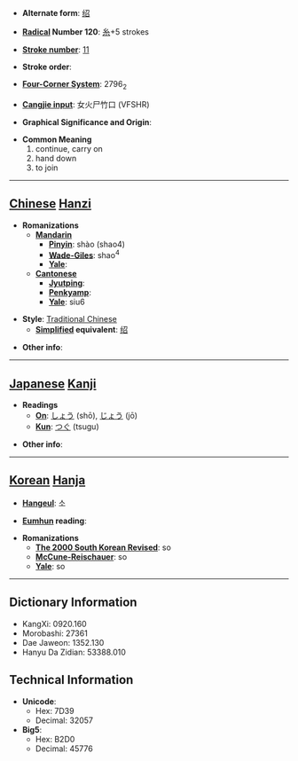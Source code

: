 * '''Alternate form''': [[绍]]

* '''[[Wiktionary:Chinese radical index| Radical]] Number 120''': [[Wiktionary:Chinese radical index 糸|糸]]+5 strokes

* '''[[Wiktionary:Chinese total strokes index|Stroke number]]''': [[Wiktionary:Chinese total strokes index 11|11]]

* '''Stroke order''': 

* '''[[Wiktionary:Chinese four corner index|Four-Corner System]]''': 2796<sub>2</sub>

* '''[[Wiktionary:Chinese Cangjie index|Cangjie input]]''': 女火尸竹口 (VFSHR)

* '''Graphical Significance and Origin''': 

* '''Common Meaning'''
*#continue, carry on
*# hand down
*# to join


----

== [[Chinese]] [[Hanzi]] ==

* '''Romanizations'''
** '''[[Mandarin]]'''
*** '''[[Pinyin]]''': shào (shao4)
*** '''[[Wade-Giles]]''': shao<sup>4</sup>
*** '''[[Yale]]''': 
** '''[[Cantonese]]'''
*** '''[[Jyutping]]''':
*** '''[[Penkyamp]]''': 
*** '''[[Yale]]''': siu6

* '''Style''': [[Traditional Chinese]] 
** '''[[Simplified Chinese|Simplified]] equivalent''': [[绍]]

* '''Other info''': 

----

== [[Japanese]] [[Kanji]] ==

* '''Readings'''
** '''[[On]]''': [[しょう]] (shō), [[じょう]] (jō)
** '''[[Kun]]''': [[つぐ]] (tsugu)

* '''Other info''':  

----

== [[Korean]] [[Hanja]] ==

* '''[[Hangeul]]''': 소

* '''[[Eumhun]] reading''': 

* '''Romanizations'''
** '''[[The 2000 South Korean Revised Romanization|The 2000 South Korean Revised]]''': so
** '''[[McCune-Reischauer]]''': so
** '''[[Yale]]''': so

----

== Dictionary Information ==

* KangXi: 0920.160
* Morobashi: 27361
* Dae Jaweon: 1352.130
* Hanyu Da Zidian: 53388.010

== Technical Information ==

* '''Unicode''':
** Hex: 7D39
** Decimal: 32057
* '''Big5''':
** Hex: B2D0
** Decimal: 45776